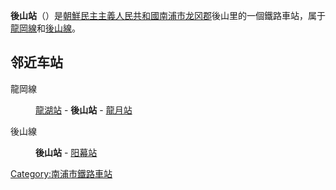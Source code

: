 {{unreferenced|time=2015-01-15T04:38:58+00:00}}
{{朝鮮半島車站資訊
|公司色 = blue
|文字色 =
|站名 = 後山站
|圖片 =
|pxl =
|圖片說明 =
|前一站1 = [[龍湖站|龍湖]]
|前一站距離1 =
|後一站距離1 =
|後一站1 = [[龙月站_(南浦市)|龍月]]
|所屬路線1 = [[龍岡線|龍岡線]]
|距離1 =
|起點站1 = [[龙冈站|龍岡]]
|前一站2 =
|前一站距離2 =
|後一站距離2 = 3.7
|後一站2 = [[阳幕站|阳幕]]
|所屬路線2 = [[後山線|後山線]]
|距離2 = 0.0
|起點站2 = 後山
|諺文 = 후산역
|朝鮮漢字 = 後山驛
|文觀部式 =
|馬-賴式 = Husan-yŏk
|副站名 =
|車站編號 =
|停站路線數 =
|所屬公司 = [[朝鮮民主主義人民共和國鐵道省|朝鮮民主主義人民共和國鐵道省]]
|所在地 =[[南浦市|南浦市]][[龙冈郡|龙冈郡]]後山里
|車站構造 = 地面车站
|月台配置 =
|啟用年月日 =
|廢站年月日 =
|上下車人次 =
|統計年度 =
|轉車 =
|備註 =
|全寬備註 =
}}

'''後山站'''（{{lang-ko|후산역}}）是[[朝鮮民主主義人民共和國|朝鮮民主主義人民共和國]][[南浦市|南浦市]][[龙冈郡|龙冈郡]]後山里的一個鐵路車站，属于[[龍岡線|龍岡線]]和[[後山線|後山線]]。

==邻近车站==
龍岡線
:[[龍湖站|龍湖站]] - '''後山站''' - [[龙月站_(南浦市)|龍月站]]
後山線
:'''後山站''' - [[阳幕站|阳幕站]]

{{朝鲜铁路小作品}}

{{龍岡線}}
{{後山線}}
{{DEFAULTSORT:Husan-yok}}
[[Category:南浦市鐵路車站|Category:南浦市鐵路車站]]